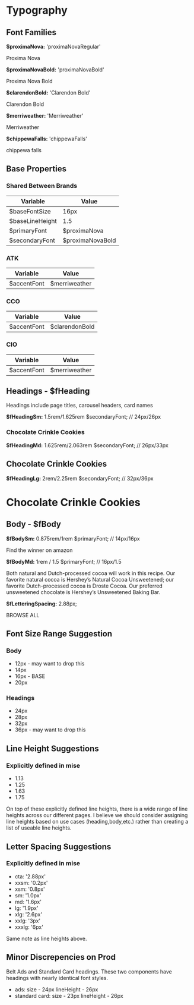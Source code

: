 <!-- Typography.stories.mdx -->


<Meta title="Design Tokens/Typography" />

# Typography

## Font Families

**$proximaNova:** 'proximaNovaRegular'

<Canvas>
  <p className={styles.proximaNova}>Proxima Nova</p>
</Canvas>

**$proximaNovaBold:** 'proximaNovaBold'

<Canvas>
  <p className={styles.proximaNovaBold}>Proxima Nova Bold</p>
</Canvas>

**$clarendonBold:** 'Clarendon Bold'
<Canvas>
  <p className={styles.clarendonBold}>Clarendon Bold</p>
</Canvas>

**$merriweather:** 'Merriweather'
<Canvas>
  <p className={styles.merriweather}>Merriweather</p>
</Canvas>

**$chippewaFalls:** 'chippewaFalls'
<Canvas>
  <p className={styles.chippewaFalls}>chippewa falls</p>
</Canvas>

## Base Properties

### Shared Between Brands

| Variable | Value |
|-|-|
| $baseFontSize | 16px |
| $baseLineHeight | 1.5 |
| $primaryFont | $proximaNova |
| $secondaryFont | $proximaNovaBold |

### ATK

| Variable | Value |
|-|-|
| $accentFont | $merriweather |

### CCO

| Variable | Value |
|-|-|
| $accentFont | $clarendonBold |

### CIO

| Variable | Value |
|-|-|
| $accentFont | $merriweather |

## Headings - $fHeading

Headings include page titles, carousel headers, card names

**$fHeadingSm:** 1.5rem/1.625rem $secondaryFont; // 24px/26px
<Canvas>
  <h3 className={styles.heading3}>Chocolate Crinkle Cookies</h3>
</Canvas>

**$fHeadingMd:** 1.625rem/2.063rem $secondaryFont; // 26px/33px
<Canvas>
  <h2 className={styles.heading2}>Chocolate Crinkle Cookies</h2>
</Canvas>

**$fHeadingLg:** 2rem/2.25rem $secondaryFont; // 32px/36px
<Canvas>
  <h1 className={styles.heading1}>Chocolate Crinkle Cookies</h1>
</Canvas>

## Body - $fBody
**$fBodySm:** 0.875rem/1rem $primaryFont; // 14px/16px
<Canvas>
  <p className={styles.bodySmall}>
    Find the winner on amazon
  </p>
</Canvas>

**$fBodyMd:** 1rem / 1.5 $primaryFont; // 16px/1.5
<Canvas>
  <p className={styles.bodyMedium}>
    Both natural and Dutch-processed cocoa will work in this recipe. Our favorite natural cocoa is Hershey’s Natural Cocoa Unsweetened; our favorite Dutch-processed cocoa is Droste Cocoa. Our preferred unsweetened chocolate is Hershey’s Unsweetened Baking Bar.
   </p>
</Canvas>

**$fLetteringSpacing:** 2.88px;
<Canvas>
  <p className={styles.fCtaMd}>
    BROWSE ALL
   </p>
</Canvas>

## Font Size Range Suggestion
### Body
* 12px - may want to drop this
* 14px
* 16px - BASE
* 20px
### Headings
* 24px
* 28px
* 32px 
* 36px - may want to drop this

## Line Height Suggestions
### Explicitly defined in mise
* 1.13
* 1.25
* 1.63
* 1.75

On top of these explicitly defined line heights, there is a wide range of line
heights across our different pages. I believe we should consider assigning line
heights based on use cases (heading,body,etc.) rather than creating a list of
useable line heights.

## Letter Spacing Suggestions
### Explicitly defined in mise
* cta: '2.88px'
* xxsm: '0.2px'
* xsm: '0.8px'
* sm: '1.0px'
* md: '1.6px'
* lg: '1.9px'
* xlg: '2.6px'
* xxlg: '3px'
* xxxlg: '6px'

Same note as line heights above.

## Minor Discrepencies on Prod
Belt Ads and Standard Card headings. These two components have headings with nearly identical font styles.
* ads: size - 24px lineHeight - 26px
* standard card: size - 23px lineHeight - 26px
